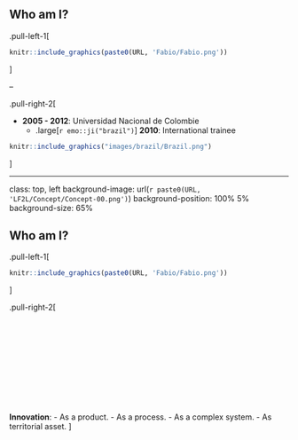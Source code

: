 
## Who am I?

.pull-left-1[
```r
knitr::include_graphics(paste0(URL, 'Fabio/Fabio.png'))
```

]

--

.pull-right-2[ 

- **2005 - 2012**:  Universidad Nacional de Colombie
   - .large[`r emo::ji("brazil")`] **2010**: International trainee 
   
```r
knitr::include_graphics("images/brazil/Brazil.png")
```
]

---

class: top, left
background-image: url(`r paste0(URL, 'LF2L/Concept/Concept-00.png')`)
background-position: 100% 5%
background-size: 65%


## Who am I?
.pull-left-1[
```r
knitr::include_graphics(paste0(URL, 'Fabio/Fabio.png'))
```

]


.pull-right-2[

<br> <br> <br> <br> <br> <br><br> <br> <br> 

**Innovation**: 
- As a product.
- As a process.
- As a complex system.
- As territorial asset.
]

